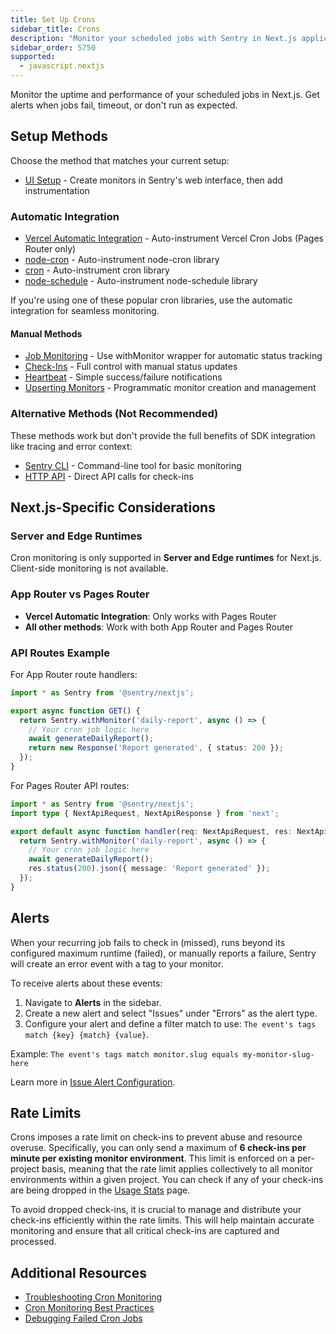 ```yaml
---
title: Set Up Crons
sidebar_title: Crons
description: "Monitor your scheduled jobs with Sentry in Next.js applications."
sidebar_order: 5750
supported:
  - javascript.nextjs
---
```


Monitor the uptime and performance of your scheduled jobs in Next.js. Get alerts when jobs fail, timeout, or don't run as expected.

## Setup Methods

Choose the method that matches your current setup:

* [UI Setup](/platforms/javascript/common/crons/ui-setup) - Create monitors in Sentry's web interface, then add instrumentation

### Automatic Integration

* [Vercel Automatic Integration](vercel-automatic) - Auto-instrument Vercel Cron Jobs (Pages Router only)
* [node-cron](/platforms/javascript/common/crons/node-cron) - Auto-instrument node-cron library
* [cron](/platforms/javascript/common/crons/cron-library) - Auto-instrument cron library  
* [node-schedule](/platforms/javascript/common/crons/node-schedule) - Auto-instrument node-schedule library

If you're using one of these popular cron libraries, use the automatic integration for seamless monitoring.

#### Manual Methods

* [Job Monitoring](/platforms/javascript/common/crons/job-monitoring) - Use withMonitor wrapper for automatic status tracking
* [Check-Ins](/platforms/javascript/common/crons/check-ins) - Full control with manual status updates
* [Heartbeat](/platforms/javascript/common/crons/heartbeat) - Simple success/failure notifications
* [Upserting Monitors](/platforms/javascript/common/crons/upserting-monitors) - Programmatic monitor creation and management

### Alternative Methods (Not Recommended)

These methods work but don't provide the full benefits of SDK integration like tracing and error context:

* [Sentry CLI](https://docs.sentry.io/cli/crons/) - Command-line tool for basic monitoring
* [HTTP API](https://docs.sentry.io/product/crons/getting-started/http/) - Direct API calls for check-ins

## Next.js-Specific Considerations

### Server and Edge Runtimes

Cron monitoring is only supported in **Server and Edge runtimes** for Next.js. Client-side monitoring is not available.

### App Router vs Pages Router

- **Vercel Automatic Integration**: Only works with Pages Router
- **All other methods**: Work with both App Router and Pages Router

### API Routes Example

For App Router route handlers:

```typescript {filename:app/api/cron/route.ts}
import * as Sentry from '@sentry/nextjs';

export async function GET() {
  return Sentry.withMonitor('daily-report', async () => {
    // Your cron job logic here
    await generateDailyReport();
    return new Response('Report generated', { status: 200 });
  });
}
```

For Pages Router API routes:

```typescript {filename:pages/api/cron.ts}
import * as Sentry from '@sentry/nextjs';
import type { NextApiRequest, NextApiResponse } from 'next';

export default async function handler(req: NextApiRequest, res: NextApiResponse) {
  return Sentry.withMonitor('daily-report', async () => {
    // Your cron job logic here
    await generateDailyReport();
    res.status(200).json({ message: 'Report generated' });
  });
}
```

## Alerts

When your recurring job fails to check in (missed), runs beyond its configured maximum runtime (failed), or manually reports a failure, Sentry will create an error event with a tag to your monitor.

To receive alerts about these events:

1. Navigate to **Alerts** in the sidebar.
2. Create a new alert and select "Issues" under "Errors" as the alert type.
3. Configure your alert and define a filter match to use: `The event's tags match {key} {match} {value}`.

Example: `The event's tags match monitor.slug equals my-monitor-slug-here`

Learn more in [Issue Alert Configuration](/product/alerts/alert-types/#issue-alerts).

## Rate Limits

Crons imposes a rate limit on check-ins to prevent abuse and resource overuse. Specifically, you can only send a maximum of **6 check-ins per minute per existing monitor environment**. This limit is enforced on a per-project basis, meaning that the rate limit applies collectively to all monitor environments within a given project. You can check if any of your check-ins are being dropped in the [Usage Stats](/product/stats/) page.

To avoid dropped check-ins, it is crucial to manage and distribute your check-ins efficiently within the rate limits. This will help maintain accurate monitoring and ensure that all critical check-ins are captured and processed.

## Additional Resources

* [Troubleshooting Cron Monitoring](/platforms/javascript/common/crons/troubleshooting)
* [Cron Monitoring Best Practices](https://blog.sentry.io/cron-monitoring-best-practices)
* [Debugging Failed Cron Jobs](https://blog.sentry.io/debugging-cron-jobs) 